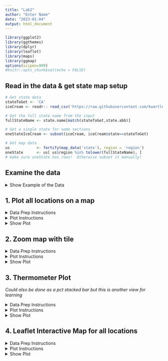 ```yaml
---
title: "Lab2"
author: "Enter Name"
date: "2023-01-04"
output: html_document
---
```


```r
library(ggplot2)
library(ggthemes)
library(dplyr)
library(leaflet)
library(maps)
library(ggmap)
options(scipen=999)
#knitr::opts_chunk$set(echo = FALSE)

```

## Read in the data & get state map setup

```r
# Get state data
stateToGet <- 'CA'
iceCream <- readr:: read_csv('https://raw.githubusercontent.com/kwartler/Hult_Visualizing-Analyzing-Data-with-R/main/DD1/B_Mar2/lab/mcBroken_august_12_2022.csv')

# Get the full state name from the input
fullStateName <- state.name[match(stateToGet,state.abb)]

# Get a single state for some sections
oneStateIceCream <- subset(iceCream, iceCream$state==stateToGet)

# Get map data
us            <- fortify(map_data('state'), region = 'region')
oneState      <- us[ us$region %in% tolower(fullStateName), ]
# make sure oneState has rows!  Otherwise subset it manually!

```


## Examine the data 
<details>
<summary>Show Example of the Data</summary>
```r
knitr::kable(head(iceCream))
```
</details>

## 1. Plot all locations on a map

<details>
<summary>Data Prep Instructions</summary>
- Not needed this time!
</details>

<details>
<summary>Plot Instructions</summary>  
- Create a `ggplot` map
     - Initialize with `ggplot()`
     - Add a `geom_map` layer where the `data` is `oneState`
          - The `map` parameter should be `oneState`
          - The `aes`thetics have a `map_id` of `region` & `group=group`
          - Outside of the `aes` add a `"white"` `fill` parameter & `"black"` `color`.
          - Lastly, add `linewidth = 0.25` to declare the line size
    - Add the curved coordinate system for maps with `coord_map('albers', lat0 = 39, lat1 = 45)`
    - Declare a theme with `theme_map()` layer
    - Next, add the points layer with `geom_point` referring to `oneStateIceCream`.
         - The aesthetics have x as the `lon`, y as `lat`.  Additionally declare the `color` with the variable `is_broken` & change the `shape` with the same variable as another parameter.
         - Outside of aesthetics, add `0.35` transparency with `alpha` to help with overplotting.
    - Add a title using `paste0` & the previously created variable `stateToGet` with `' Ice Cream Machine Status'` to programmatically update the title.
</details>

<details><summary>Show Plot</summary>

```r
____() + 
  ____(____ = ____, 
       ____ = ____, aes(____ = ____, ____  = ____), 
       ____ = '____', ____ = '____', ____ = ____) + 
  ____(____,____, ____) +
  ____() +
  ____(data  = ____, 
             aes(____, ____, ____, ____), 
             alpha = ____) + 
  ggtitle(paste0(____, ____))

```
</details>

## 2. Zoom map with tile

<details>
<summary>Data Prep Instructions</summary>
- Create `maxCity` with `table` function applied to the `city` column of `oneStateIceCream`.  Nest this inside `as.data.frame` to change the object class.
- Overwrite `maxCity` using `maxCity` with square brackets `[` & `]` where `which.max` is applied to the `Freq` column to the left of the comma.  Here we retain the first column only (right of the comma) 
- Let's `subset` the `oneStateIceCream` data into a new object called `recentDay`.  Here we use two logical conditions.
     - First, let's subset when the `date` column is equal to the `max` date
     - Second, let's subset when the `city` column is equal to the `maxCity` variable.
- In order to map a map using Open Street Maps we need to programmatically declare the bounding box with our data.  This information is stored in a named vector called `areaBoundingBox`.  *Instead of just copying, pasting, pause to conceptually understand the relationship of lat/lon and how you would draw a box that encompasses all the points in the data.*
     - First, is upper left as `left` which is the `min` `lon`gitude of `recentDay`
     - Next, the bottom (left side) is declared as the `max` of `lat`titude
     - Moving to the `right` we switch to the `max` of `lon`
     - Lastly, the `top` is declared as the `max` of `lat`
</details>

<details>
<summary>Plot Instructions</summary>  
- Initialize the `ggmap` while nesting `get_stamenmap` to access OSM.  For the Stamen map pass in the `boundareaBoundingBox` coordinates.  Then declare a `zoom` integer & the optional `maptype` as `"toner-lite"`
- Add the theme `void` 
- Add the `geom_point` layer passing the `data` `recentDay`.  The `aes`thetics are:
     - x-axis is `lon`
     - y-axis is `lat`
     - color the points by the `is_broken` variable
- Add a title layer `paste`ing the `maxCity` variable to `'McDonald Locations'`
</details>

<details><summary>Show Plot</summary>

```r
# Get the city with the most stores
maxCity <- ____(____(oneStateIceCream$____))
maxCity <- ____[which.max(maxCity$____),1]

# Get the most recent day & only the max city
recentDay <- ____(oneStateIceCream, 
                    oneStateIceCream$____ == max(oneStateIceCream$____)
                    & oneStateIceCream$____ == ____)

# Programmatically declare the bounding box
areaBoundingBox <- c(left   = ____, 
                     bottom = ____, 
                     right  = ____, 
                     top    = ____)

# Create the plot
ggmap(get_stamenmap(____, ____, ____ = "toner-lite")) + 
  ____() +
  geom_point(data=____, aes(____))  + 
  ____(____)
```
</details>

## 3. Thermometer Plot

*Could also be done as a pct stacked bar but this is another view for learning*

<details>
<summary>Data Prep Instructions</summary>
- Create `breaks` using `aggregate` declaring `is_broken` by `city` along with `oneStateIceCream` & using the function `sum`
- Create `storeObservations` by nesting `table` inside `as.data.frame` referring to `oneStateIceCream`'s `city` (if you forgot the syntax see previous section)
     - This is then nested *again* within `setNames` where the first column is renamed to `"city"` for the next step.
- Create the `plotDF` by joining both `breaks` and `storeObservations` using `inner_join`.  Since the joining column was declared previously as `city` it can be left blank but is left here to demonstrate how to declare the column names explicitly (and its a best practice)  
- Since the data is quite large, the `plotDF` is re-declared using `order` to obtain the 10 cities with the most number of broken machines.
</details>

<details>
<summary>Plot Instructions</summary>  
- Create a `ggplot` with `plotDF` as the `data`.
- Add the base thermometer with `geom_col`. The `aes` are
     - `x` needs to have `reorder`ed the `city` column by `-Freq`. 
     - `y` needs to have `Freq`
     - Outside of aesthetics, `fill` the bars as `grey` & `width` as `0.5`
- Add the red thermometers with another `geom_col`
     - The `x` is the same as the other columns so they align.
     - Now `y` is declared as `is_broken`
     - Outside of the `aes` call, `fill` is `#f00b42` & `width` is `0.15`
- Add a `theme` that rotates the `axis.text.x` `90` degrees.  Hint, see the first lab, stackoverflow or chatGPT 
- Add a title as `"City Ice Cream Machines Uptime Vs Broken"`
</details>

<details><summary>Show Plot</summary>
```r
# Sum the broken times across cities within the period of the data
breaks <- ____(____~____, ____, ____)

# Count the observations in the period by the city
____ <- ____(as.data.frame(table(oneStateIceCream$city)), c('____','____')) 

# Join for the plot
plotDF <- ____(____,storeObservations, by = c('____'='city'))

# Take the top 10 by broken (cities with most McDonald's broken machines)
plotDF <- plotDF[____(plotDF$is_broken, ____)[1:10],]

# Create the plot
ggplot(____) + 
  ____()+
  geom_col(aes(____), ____) + 
  geom_col(aes(____),____), ____) +
  ____(____) + 
  ggtitle(____)
```
</details>

## 4. Leaflet Interactive Map for all locations

<details>
<summary>Data Prep Instructions</summary>
- Declare the `pal`ette object using `colorFactor` across the factor `iceCream$is_broken`.  The colors should be `darkgreen` & `darkred`.
</details>

<details>
<summary>Plot Instructions</summary>  
- Declare a `leaflet` object with the `iceCream` data.
- Add the tiles with a blank layer `addTiles`
- Add the location circles with `addCircles`
     - Adjust the mouse-over with the `popup` parameter.  This will use limited HTML in a `paste` call.  The `<br>` is an HTML break which renders neatly in the map webpage. Examine the names of the `iceCream` data frame to identify the appropriate columns to use in the popups.
     - After the `popup` parameter, add `color` declaring the `~pal` custom function applied to the `is_broken` colum.
</details>

<details><summary>Show Plot</summary>
```r
# Define the marker colors
pal <- ____(palette = c('____', '____'),
                   domain = ____)

# Create the interactive map
leaflet(data = ____) %>%
  addTiles() %>% 
   addCircles(popup = paste("Location:", iceCream$____, "<br>",
                            "City:", iceCream$____,"<br>",
                            "Date:",iceCream$____ ,"<br>",
                            "Broken:", iceCream$____),
              color = ~pal(____)) 

# You can also add clusters & change to markers but 
# custom colors for clusters does not appear to be supported.  
# Try out this type of last layer instead:
#addMarkers( popup = paste("Location:", ____, "<br>",
#                            "City:", ____,"<br>",
#                            "Date:",____ ,"<br>",
#                            "Broken:", ____),
#              clusterOptions = markerClusterOptions())
```

## 5. Timelines

<details>
<summary>Data Prep Instructions</summary>
- Create `worstCities` using `aggregate` with `is_broken` by `city` & `date`.  Apply this formula to `iceCream` & `sum`
- The data is `order`ed by `is_broken` within square brackets along with `decreasing=T` & the second worst city is pre-selected.  You can change this to examine other cities.  This new object is called `badCity` 
- Create `plotDF` by creating a Boolean vector with the `%in%` operator.  Check whether the `iceCream` `city` vector contains the `city` name identified in `badCity`
</details>

<details>
<summary>Plot Instructions</summary>  
- Initialize the `ggplot` with `plotDF`
- Add `geom_point` layer
     - Use `last_checked` as the x-axis
     - Declare `y` as the unique `street` variable.
     - Adjust the `shape` to the `is_broken` class.
     - Adjust the `color` to the `is_broken` class.
- Adjust the `theme` so that the `axis.text.x` `size` is `1.5`
- Add a `minimal` `theme`
- Add a title using `paste` & `'Sensor Reads by Time & Location at:',plotDF$city[1]` to programmatically adjust the title.
     
</details>

<details><summary>Show Plot</summary>
```r
# Sum the broken reads by city and date to make a more interesting subset
worstCities <- aggregate(is_broken~ city + date, iceCream, sum)
badCity <- worstCities[order(worstCities$is_broken, decreasing=T)[2],] 

# Subset the original data to the city being investigated
plotDF <- iceCream[iceCream$city %in% badCity$city,] 

ggplot(data = plotDF) +
  geom_point( aes(x= last_checked, y = street, shape = is_broken, color = is_broken))+
  theme(axis.text.x=element_text(size=1.5)) +
  theme_minimal() +
  ggtitle(paste('Sensor Reads by Time & Location at:',plotDF$city[1]))
```

## 6. Heatmap

<details>
<summary>Data Prep Instructions</summary>
- `onlyUS` can be created using the membership [`%in%`] operator.  Check if the `iceCream$state` value has membership in the built in `state.abb` object.  This will drop non-US state locations from our data set as a cleaning step.
- To aid our learning with a more compelling heatmap let's create more date observations.  This is left intact in the code but is explained here:
<br>
<mark>"The `min` is applied to the `onlyUS$date` data column to identify the oldest date in the data.  This is nested in `seq` with `by` `"day"` & `length.out` to get a full `7` days from the originating date.  Finally, `sample` is applied to the `7` dates along with the `size = nrow(onlyUS)` integer.  This programmaticaly declares the number needed rather than explicit in case the data object changes later.  The last parameter `replace = T` is needed since the number of days has length `7` which is shorter than the number of rows needed.  All this is needed to create a date vector called `fakeDate`.  This is left-hand appended as a column in the `onlyUS` data as `$fakeDate`")
</mark>
<br>
- Create the `plotDF` using `aggregate` to `sum` the `onlyUS` `is_broken` data by `state` & the synthetic column `fakeDate`
</details>

<details>
<summary>Plot Instructions</summary>  
- Initialize `ggplot` with the `plotDF` data.
- Add the `geom_tile` layer with:
    - `x` as `fakeDate`
    - `y` as `state`
    - `fill` as `is_broken`
- Add the `bw` theme
- To ensure all dates are shown in the x-axis add a layer `scale_x_date()`.  Within this layer,  declare the format as `date_labels="%d %b %y"`.  *This follows the format of the `strptime` from base-r.  Here %d is day, %b is the month abbreviation name and %y is 2 digit year.  Explore these by changing `b` to `m` or `y` to `Y`.  If you type `?strptime` into console you will see the official documentation.* Add another parameter here as `breaks = unique(onlyUS$fakeDate)` to declare the unique x-axis sections.
- The y-axis has WY at the top so this needs to be revered.  One way to do this is by adding `scale_y_discrete` as a layer with `limits=rev` to reverse the order.
- Add a `theme` layer so that the x and y axis titles are blank.  Again use stackoverflow, chatgpt or previous examples for help.
- Add a layer `scale_fill_viridis_c()` to adjust the colors to a color-blind acceptable palette. 
- Add a title `"Fake Ice cream Outages by Date"`

</details>

<details><summary>Show Plot</summary>
```r
# Subset using a prebuilt R object 
onlyUS <- iceCream[____$state %in% ____,]

# Since this is a toy data set we will add some randomness to dates to improve learning
fakeDate <- sample(seq(min(onlyUS$date), by = "day", length.out = 7), 
                   size    = nrow(onlyUS), 
                   replace = T)
onlyUS$fakeDate <- as.Date(fakeDate)

# Get the plot data summing broken by state and the fake dates
plotDF <- ____(____)

# Build the heatmap
ggplot(data = ____) + 
  geom_tile(aes(x = fakeDate, y = state, fill= is_broken)) + 
  ____() +
  scale_x_date(date_labels=____,breaks = ____(onlyUS$____)) +
  scale_y_discrete(____) +
  theme(____, ____) +  
  ____()+
  ggtitle(____)

```
